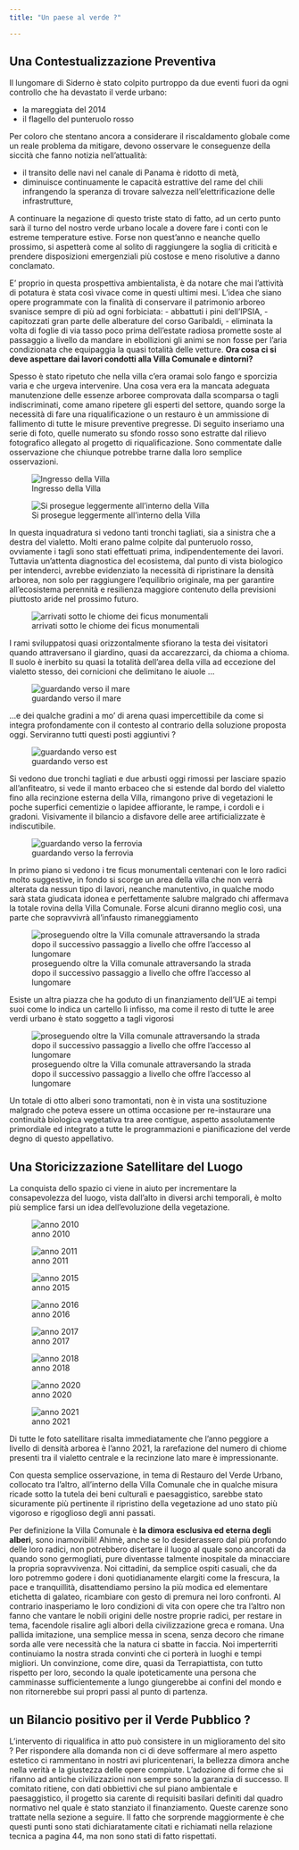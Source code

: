 ```yaml
---
title: "Un paese al verde ?"

---
```


## Una Contestualizzazione Preventiva

Il lungomare di Siderno è stato colpito purtroppo da due eventi fuori da ogni controllo che ha devastato il verde urbano:

- la mareggiata del 2014
- il flagello del punteruolo rosso

Per coloro che stentano ancora a considerare il riscaldamento globale come un reale problema da mitigare, devono osservare le conseguenze della siccità che fanno notizia nell'attualità:

- il transito delle navi nel canale di Panama è ridotto di metà, 
- diminuisce continuamente le capacità estrattive del rame del chili infrangendo la speranza di trovare salvezza nell'elettrificazione delle infrastrutture, 

A continuare la negazione di questo triste stato di fatto, ad un certo punto sarà il turno del nostro verde urbano locale a dovere fare i conti con le estreme temperature estive. Forse non quest'anno e neanche quello prossimo, si aspetterà come al solito di raggiungere la soglia di criticità e prendere disposizioni emergenziali più costose e meno risolutive a danno conclamato.

E' proprio in questa prospettiva ambientalista, è da notare che mai l'attività di potatura è stata così vivace come in questi ultimi mesi. L'idea che siano opere programmate con la finalità di conservare il patrimonio arboreo svanisce sempre di più ad ogni forbiciata: 
- abbattuti i pini dell'IPSIA, 
- capitozzati gran parte delle alberature del corso Garibaldi, 
- eliminata la volta di foglie di via tasso poco prima dell'estate radiosa promette soste al passaggio a livello da mandare in ebollizioni gli animi se non fosse per l'aria condizionata che equipaggia la quasi totalità delle vetture.
**Ora cosa ci si deve aspettare dai lavori condotti alla Villa Comunale e dintorni?**

Spesso è stato ripetuto che nella villa c'era oramai solo fango e sporcizia varia e che urgeva intervenire. Una cosa vera era la mancata adeguata manutenzione delle essenze arboree comprovata dalla scomparsa o tagli indiscriminati, come amano ripetere gli esperti del settore, quando sorge la necessità di fare una riqualificazione o un restauro è un ammissione di fallimento di tutte le misure preventive pregresse. Di seguito inseriamo una serie di foto, quelle numerato su sfondo rosso sono estratte dal rilievo fotografico allegato al progetto di riqualificazione. Sono commentate dalle osservazione che chiunque potrebbe trarne dalla loro semplice osservazioni.

![Ingresso della Villa](/assets/img/villa/ri_02.png)

![Si prosegue leggermente all'interno della Villa](/assets/img/villa/ri_14.png)


In questa inquadratura si vedono tanti tronchi tagliati, sia a sinistra che a destra del vialetto. Molti erano palme colpite dal punteruolo rosso, ovviamente i tagli sono stati effettuati prima, indipendentemente dei lavori. Tuttavia un'attenta diagnostica del ecosistema, dal punto di vista biologico per intenderci, avrebbe evidenziato la necessità di ripristinare la densità arborea, non solo per raggiungere l'equilibrio originale, ma per garantire all'ecosistema perennità e resilienza maggiore contenuto della previsioni piuttosto aride nel prossimo futuro.

![arrivati sotto le chiome dei ficus monumentali](/assets/img/villa/ri_27.png)

I rami sviluppatosi quasi orizzontalmente sfiorano la testa dei visitatori quando attraversano il giardino, quasi da accarezzarci, da chioma a chioma. Il suolo è inerbito su quasi la totalità dell'area della villa ad eccezione del vialetto stesso, dei cornicioni che delimitano le aiuole ...

![guardando verso il mare](/assets/img/villa/ri_15.png)

...e dei qualche gradini a mo' di arena quasi impercettibile da come si integra profondamente con il contesto al contrario della soluzione proposta oggi. Serviranno tutti questi posti aggiuntivi ?

![guardando verso est](/assets/img/villa/ri_08.png)

Si vedono due tronchi tagliati e due arbusti oggi rimossi per lasciare spazio all'anfiteatro, si vede il manto erbaceo che si estende dal bordo del vialetto fino alla recinzione esterna della Villa, rimangono prive di vegetazioni le poche superfici cementizie o lapidee affiorante, le rampe, i cordoli e i gradoni. Visivamente il bilancio a disfavore delle aree artificializzate è indiscutibile.

![guardando verso la ferrovia](/assets/img/villa/ri_12.png)

In primo piano si vedono i tre ficus monumentali centenari con le loro radici molto suggestive, in fondo si scorge un area della villa che non verrà alterata da nessun tipo di lavori, neanche manutentivo, in qualche modo sarà stata giudicata idonea e perfettamente salubre malgrado chi affermava la totale rovina della Villa Comunale. Forse alcuni diranno meglio così, una parte che sopravvivrà all'infausto rimaneggiamento

![proseguendo oltre la Villa comunale attraversando la strada dopo il successivo passaggio a livello che offre l'accesso al lungomare ](/assets/img/villa/ri_30.jpg)

Esiste un altra piazza che ha goduto di un finanziamento dell'UE ai tempi suoi come lo indica un cartello lì infisso, ma come il resto di tutte le aree verdi urbano è stato soggetto a tagli vigorosi

![proseguendo oltre la Villa comunale attraversando la strada dopo il successivo passaggio a livello che offre l'accesso al lungomare ](/assets/img/villa/ri_31.jpg)

Un totale di otto alberi sono tramontati, non è in vista una sostituzione malgrado che poteva essere un ottima occasione per re-instaurare una continuità biologica vegetativa tra aree contigue, aspetto assolutamente primordiale ed integrato a tutte le programmazioni e pianificazione del verde degno di questo appellativo.


## Una Storicizzazione Satellitare del Luogo

La conquista dello spazio ci viene in aiuto per incrementare la consapevolezza del luogo, vista dall'alto in diversi archi temporali, è molto più semplice farsi un idea dell'evoluzione della vegetazione.

![anno 2010](/assets/img/villa/VCS-2010.jpg)


![anno 2011](/assets/img/villa/VCS-2011.jpg)


![anno 2015](/assets/img/villa/VCS-2015.jpg)


![anno 2016](/assets/img/villa/VCS-2016.jpg)


![anno 2017](/assets/img/villa/VCS-2017.jpg)


![anno 2018](/assets/img/villa/VCS-2018.jpg)


![anno 2020](/assets/img/villa/VCS-2020.jpg)


![anno 2021](/assets/img/villa/VCS-2021.jpg)

Di tutte le foto satellitare risalta immediatamente che l'anno peggiore a livello di densità arborea è l'anno 2021, la rarefazione del numero di chiome presenti tra il vialetto centrale e la recinzione lato mare è impressionante.

Con questa semplice osservazione, in tema di Restauro del Verde Urbano, collocato tra l'altro, all'interno della Villa Comunale che in qualche misura ricade sotto la tutela dei beni culturali e paesaggistico, sarebbe stato sicuramente più pertinente il ripristino della vegetazione ad uno stato più vigoroso e rigoglioso degli anni passati.

Per definizione la Villa Comunale è **la dimora esclusiva ed eterna degli alberi**, sono inamovibili! Ahimè, anche se lo desiderassero dal più profondo delle loro radici, non potrebbero disertare il luogo al quale sono ancorati da quando sono germogliati, pure diventasse talmente inospitale da minacciare la propria sopravvivenza. Noi cittadini, da semplice ospiti casuali, che da loro potremmo godere i doni quotidianamente elargiti come la frescura, la pace e tranquillità, disattendiamo persino la più modica ed elementare etichetta di galateo, ricambiare con gesto di premura nei loro confronti. Al contrario inasperiamo le loro condizioni di vita con opere che tra l'altro non fanno che vantare le nobili origini delle nostre proprie radici, per restare in tema, facendole risalire agli albori della civilizzazione greca e romana. Una pallida imitazione, una semplice messa in scena, senza decoro che rimane sorda alle vere necessità che la natura ci sbatte in faccia. Noi imperterriti continuiamo la nostra strada convinti che ci porterà in luoghi e tempi migliori. Un convinzione, come dire, quasi da Terrapiattista, con tutto rispetto per loro, secondo la quale ipoteticamente una persona  che camminasse sufficientemente a lungo giungerebbe ai confini del mondo e non ritornerebbe sui propri passi al punto di partenza.

## un Bilancio positivo per il Verde Pubblico ?

L'intervento di riqualifica in atto può consistere in un miglioramento del sito ? Per rispondere alla domanda non ci di deve soffermare al mero aspetto estetico ci rammentano in nostri avi pluricentenari, la bellezza dimora anche nella verità e la giustezza delle opere compiute. L'adozione di forme che si rifanno ad antiche civilizzazioni non sempre sono la garanzia di successo. Il comitato ritiene, con dati obbiettivi che sul piano ambientale e paesaggistico, il progetto sia carente di requisiti basilari definiti dal quadro normativo nel quale è stato stanziato il finanziamento. Queste carenze sono trattate nella sezione a seguire. Il fatto che sorprende maggiormente è che questi punti sono stati dichiaratamente citati e richiamati nella relazione tecnica a pagina 44, ma non sono stati di fatto rispettati.

